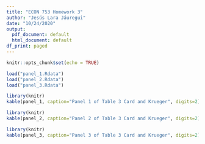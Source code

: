 ```yaml
---
title: "ECON 753 Homework 3"
author: "Jesús Lara Jáuregui"
date: "10/24/2020"
output:
  pdf_document: default
  html_document: default
df_print: paged
---
```


```r
knitr::opts_chunk$set(echo = TRUE)
```

``` r
load("panel_1.Rdata")
load("panel_2.Rdata")
load("panel_3.Rdata")


```

```r
library(knitr)
kable(panel_1, caption="Panel 1 of Table 3 Card and Krueger", digits=2)
```

```r
library(knitr)
kable(panel_2, caption="Panel 2 of Table 3 Card and Krueger", digits=2)
```

```r
library(knitr)
kable(panel_3, caption="Panel 3 of Table 3 Card and Krueger", digits=2)
```
